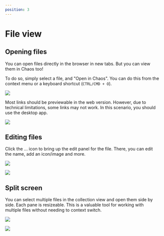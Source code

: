 ```yaml
---
position: 3
---
```


# File view

## Opening files

You can open files directly in the browser in new tabs. But you can view them in Chaos too!

To do so, simply select a file, and "Open in Chaos". You can do this from the context menu or a keyboard shortcut (`CTRL/CMD + O`).

![](/img/file-view/open.png)

Most links should be previewable in the web version. However, due to technical limitations, some links may not work. In this scenario, you should use the desktop app.

![](/img/file-view/preview.png)

## Editing files

Click the ... icon to bring up the edit panel for the file. There, you can edit the name, add an icon/image and more.

![](/img/file-view/edit-icon.png)

![](/img/file-view/edit-panel.png)

## Split screen

You can select multiple files in the collection view and open them side by side. Each pane is resizeable. This is a valuable tool for working with multiple files without needing to context switch.

![](/img/file-view/open-multiple.png)

![](/img/file-view/preview-multiple.png)
